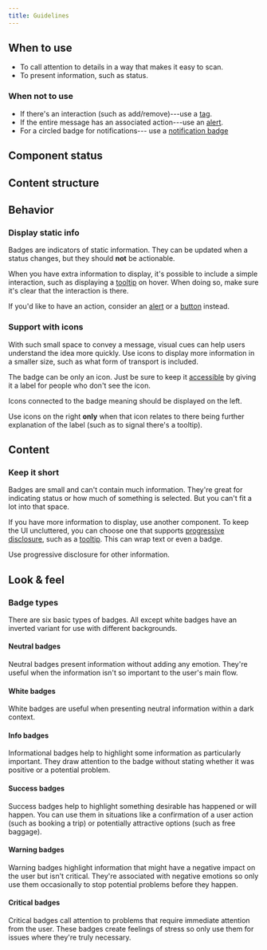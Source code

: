 ```yaml
---
title: Guidelines
---
```


<ReactExample name="Badge" />

## When to use

- To call attention to details in a way that makes it easy to scan.
- To present information, such as status.

### When not to use

- If there's an interaction (such as add/remove)---use a [tag](/components/interaction/tag/).
- If the entire message has an associated action---use an [alert](/components/information/alert/).
- For a circled badge for notifications--- use a [notification badge](/components/information/notificationbadge/)

## Component status

<ComponentStatus component="Badge" />

## Content structure

<FigmaFile
  file="4QJZqvBvRrLu6t9mwObCkA"
  node="0%3A43"
  alt="Label: works best when short; icon: supports the label."
/>

## Behavior

### Display static info

Badges are indicators of static information.
They can be updated when a status changes,
but they should **not** be actionable.

When you have extra information to display,
it's possible to include a simple interaction,
such as displaying a [tooltip](/components/overlay/tooltip/) on hover.
When doing so, make sure it's clear that the interaction is there.

<Guideline type="do" title="Don't combine with text link">

If you'd like to have an action, consider an [alert](/components/information/alert/) or a [button](/components/action/button/) instead.

<FigmaFile
  file="fannvRpkOJK6uxxT33EKaa"
  node="25%3A40"
  alt="An alert with the message 'Your booking failed' and a button labelled 'Get details'."
/>
<FigmaFile
  file="fannvRpkOJK6uxxT33EKaa"
  node="25%3A40"
  alt="A badge with the text: Booking failed. Get details. The second sentence is a link."
/>

</Guideline>

### Support with icons

With such small space to convey a message,
visual cues can help users understand the idea more quickly.
Use icons to display more information in a smaller size,
such as what form of transport is included.

The badge can be only an icon. Just be sure to keep it [accessible](/foundation/accessibility/)
by giving it a label for people who don't see the icon.

<Guideline type="do" title="Use icons only on left">

Icons connected to the badge meaning should be displayed on the left.

<FigmaFile
  file="fannvRpkOJK6uxxT33EKaa"
  node="32%3A13"
  alt="A badge with an icon of passengers on the left of the number 4."
/>
<FigmaFile
  file="fannvRpkOJK6uxxT33EKaa"
  node="32%3A7"
  alt="A badge with the number 4 and to the right an icon of passengers."
/>

</Guideline>

Use icons on the right **only** when that icon relates to
there being further explanation of the label (such as to signal there's a tooltip).

<ReactExample name="Badge icon" />

## Content

### Keep it short

Badges are small and can't contain much information.
They're great for indicating status or how much of something is selected.
But you can't fit a lot into that space.

If you have more information to display,
use another component.
To keep the UI uncluttered, you can choose one that supports [progressive disclosure](/design-patterns/progressive-disclosure/),
such as a [tooltip](/components/overlay/tooltip/).
This can wrap text or even a badge.

<Guideline type="do" title="Keep badges short">

Use progressive disclosure for other information.

<FigmaFile
  file="fannvRpkOJK6uxxT33EKaa"
  node="29%3A574"
  alt="A badge with an icon of passengers and the number 4 and a tooltip saying 2 adults and 2 children."
/>
<FigmaFile
  file="fannvRpkOJK6uxxT33EKaa"
  node="29%3A559"
  alt="A badge with an icon of passengers and the number 4 and the text 2 adults and 2 children."
/>

</Guideline>

## Look & feel

### Badge types

There are six basic types of badges. All except white badges have an inverted variant for use with different backgrounds.

#### Neutral badges

Neutral badges present information without adding any emotion.
They're useful when the information isn't so important to the user's main flow.

<ReactExample name="Badge neutral" />

#### White badges

White badges are useful when presenting neutral information within a dark context.

<ReactExample name="Badge white" />

#### Info badges

Informational badges help to highlight some information as particularly important.
They draw attention to the badge without stating whether it was positive or a potential problem.

<ReactExample name="Badge info" />

#### Success badges

Success badges help to highlight something desirable has happened or will happen.
You can use them in situations like a confirmation of a user action (such as booking a trip)
or potentially attractive options (such as free baggage).

<ReactExample name="Badge success" />

#### Warning badges

Warning badges highlight information that might have a negative impact on the user
but isn't critical.
They're associated with negative emotions
so only use them occasionally to stop potential problems before they happen.

<ReactExample name="Badge warning" />

#### Critical badges

Critical badges call attention to problems that require immediate attention from the user.
These badges create feelings of stress so only use them for issues where they're truly necessary.

<ReactExample name="Badge critical" />
